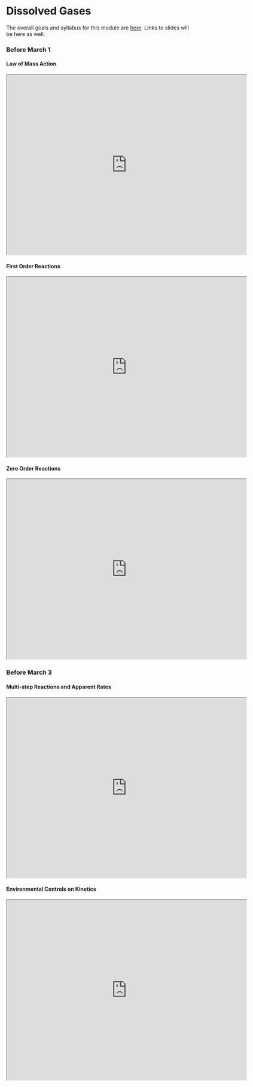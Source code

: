 

# Dissolved Gases


The overall goals and syllabus for this module are 
[here](https://docs.google.com/document/d/15cLhao8bdiWgL6K_TYVDqwZK-hcX9lk-72oOT8Y7EqA/edit?usp=sharing). Links to slides will be here as well.



### Before March 1

#### Law of Mass Action

<iframe src="https://drive.google.com/file/d/1JVeu42GdITStS2RzwbLxfXZKNMsr3oz4/preview" width="640" height="480"></iframe>

#### First Order Reactions

<iframe src="https://drive.google.com/file/d/1jr2fje5N09NogKPw08WpTEqMJLQWTEYU/preview" width="640" height="480"></iframe>

#### Zero Order Reactions

<iframe src="https://drive.google.com/file/d/1TURBMy2qqHsRxHz--cna5Q7GgDuXieLO/preview" width="640" height="480"></iframe>

### Before March 3

#### Multi-step Reactions and Apparent Rates

<iframe src="https://drive.google.com/file/d/1l7mNcmXjl1d9RTdrWdDm4aeva84NZp2g/preview" width="640" height="480"></iframe>

#### Environmental Controls on Kinetics

<iframe src="https://drive.google.com/file/d/1bh_pMzmMqHQ9kbcNn2tf1uhwdIy0EmNU/preview" width="640" height="480"></iframe>

